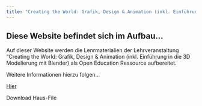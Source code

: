 ```yaml
---
title: "Creating the World: Grafik, Design & Animation (inkl. Einführung in die 3D Modelierung mit Blender)"
---
```


## Diese Website befindet sich im Aufbau...

Auf dieser Website werden die Lenrmaterialien der Lehrveranstaltung "Creating the World: Grafik, Design & Animation (inkl. Einführung in die 3D Modelierung mit Blender) als Open Education Ressource aufbereitet.

Weitere Informationen hierzu folgen...

[Hier](assets/Haus.zip)

Download Haus-File
